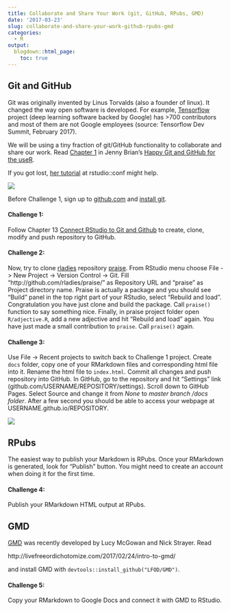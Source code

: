 ```yaml
---
title: Collaborate and Share Your Work (git, GitHub, RPubs, GMD)
date: '2017-03-23'
slug: collaborate-and-share-your-work-github-rpubs-gmd
categories:
  - R
output:
  blogdown::html_page:
    toc: true  
---
```


## Git and GitHub

Git was originally invented by Linus Torvalds (also a founder of linux). It changed the way open software is developed. For example, [Tensorflow](https://github.com/tensorflow/tensorflow) project (deep learning software backed by Google) has >700 contributors and most of them are not Google employees (source: Tensorflow Dev Summit, February 2017). 

We will be using a tiny fraction of git/GitHub functionality to collaborate and share our work. Read [Chapter 1](http://happygitwithr.com/big-picture.html) in Jenny Brian's [Happy Git and GitHub for the useR](http://happygitwithr.com/).

If you got lost, [her tutorial](https://www.rstudio.com/resources/videos/happy-git-and-gihub-for-the-user-tutorial/) at rstudio::conf might help. 

![](https://imgs.xkcd.com/comics/git.png)

Before Challenge 1, sign up to [github.com](https://github.com) and [install git](http://happygitwithr.com/install-git.html).

#### Challenge 1:

Follow Chapter 13 [Connect RStudio to Git and Github](http://happygitwithr.com/rstudio-git-github.html#make-a-new-repo-on-github) to create, clone, modify and push repository to GitHub.

#### Challenge 2:

Now, try to clone [rladies](https://github.com/rladies/) repository [praise](https://github.com/rladies/praise/). From RStudio menu choose File -> New Project -> 
Version Control -> Git. Fill "http://github.com/rladies/praise/" as Repository URL and "praise" as Project directory name. Praise is actually a package and you should see "Build" panel in the top right part of your RStudio, select "Rebuild and load". Congratulation you have just clone and build the package. Call `praise()` function to say something nice. Finally, in praise project folder open `R/adjective.R`, add a new adjective and hit "Rebuild and load" again. You have just made a small contribution to `praise`. Call `praise()` again.


#### Challenge 3:

Use File -> Recent projects to switch back to Challenge 1 project. Create `docs` folder, copy one of your RMarkdown files  and corresponding html file into it. Rename the html file to `index.html`. Commit all changes and push repository into GitHub. In GitHub, go to the repository and hit "Settings" link (github.com/USERNAME/REPOSITORY/settings). Scroll down to GitHub Pages. Select Source and change it from *None* to *master branch /docs folder*. After a few second you should be able to access your webpage at USERNAME.github.io/REPOSITORY.

![](https://imgs.xkcd.com/comics/git_commit.png)

## RPubs

The easiest way to publish your Markdown is RPubs. Once your RMarkdown is generated, look for "Publish" button. You might need to create an account when doing it for the first time.

#### Challenge 4:

Publish your RMarkdown HTML output at RPubs.

## GMD

[GMD](https://github.com/LucyMcGowan/GMD) was recently developed by Lucy McGowan and Nick Strayer. Read

http://livefreeordichotomize.com/2017/02/24/intro-to-gmd/

and install GMD with `devtools::install_github("LFOD/GMD")`.

#### Challenge 5:

Copy your RMarkdown to Google Docs and connect it with GMD to RStudio.

